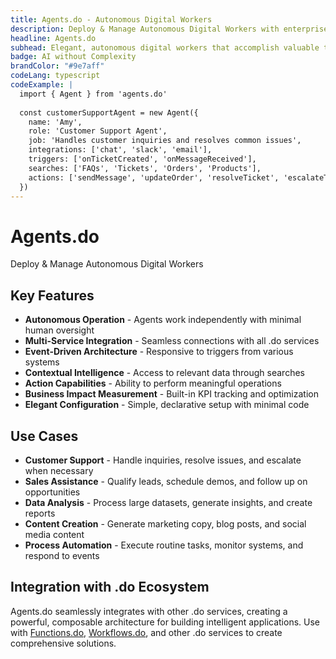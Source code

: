 ```yaml
---
title: Agents.do - Autonomous Digital Workers
description: Deploy & Manage Autonomous Digital Workers with enterprise-grade control and integration with the .do ecosystem
headline: Agents.do
subhead: Elegant, autonomous digital workers that accomplish valuable tasks
badge: AI without Complexity
brandColor: "#9e7aff"
codeLang: typescript
codeExample: |
  import { Agent } from 'agents.do'
  
  const customerSupportAgent = new Agent({
    name: 'Amy',
    role: 'Customer Support Agent',
    job: 'Handles customer inquiries and resolves common issues',
    integrations: ['chat', 'slack', 'email'],
    triggers: ['onTicketCreated', 'onMessageReceived'],
    searches: ['FAQs', 'Tickets', 'Orders', 'Products'],
    actions: ['sendMessage', 'updateOrder', 'resolveTicket', 'escalateTicket'],
  })
---
```


# Agents.do

Deploy & Manage Autonomous Digital Workers

## Key Features

- **Autonomous Operation** - Agents work independently with minimal human oversight
- **Multi-Service Integration** - Seamless connections with all .do services
- **Event-Driven Architecture** - Responsive to triggers from various systems
- **Contextual Intelligence** - Access to relevant data through searches
- **Action Capabilities** - Ability to perform meaningful operations
- **Business Impact Measurement** - Built-in KPI tracking and optimization
- **Elegant Configuration** - Simple, declarative setup with minimal code

## Use Cases

- **Customer Support** - Handle inquiries, resolve issues, and escalate when necessary
- **Sales Assistance** - Qualify leads, schedule demos, and follow up on opportunities
- **Data Analysis** - Process large datasets, generate insights, and create reports
- **Content Creation** - Generate marketing copy, blog posts, and social media content
- **Process Automation** - Execute routine tasks, monitor systems, and respond to events

## Integration with .do Ecosystem

Agents.do seamlessly integrates with other .do services, creating a powerful, composable architecture for building intelligent applications. Use with [Functions.do](https://functions.do), [Workflows.do](https://workflows.do), and other .do services to create comprehensive solutions.
